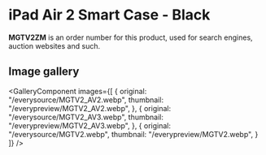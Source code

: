 
# iPad Air 2 Smart Case - Black

<Callout type='info' emoji='👉🏻'>**MGTV2ZM** is an order number for this product, used for search engines, auction websites and such.</Callout>

## Image gallery

<GalleryComponent
    images={[
      {
        original: "/everysource/MGTV2_AV2.webp",
        thumbnail: "/everypreview/MGTV2_AV2.webp",
      },
      {
        original: "/everysource/MGTV2_AV3.webp",
        thumbnail: "/everypreview/MGTV2_AV3.webp",
      },
      {
        original: "/everysource/MGTV2.webp",
        thumbnail: "/everypreview/MGTV2.webp",
      }
    ]}
  />
